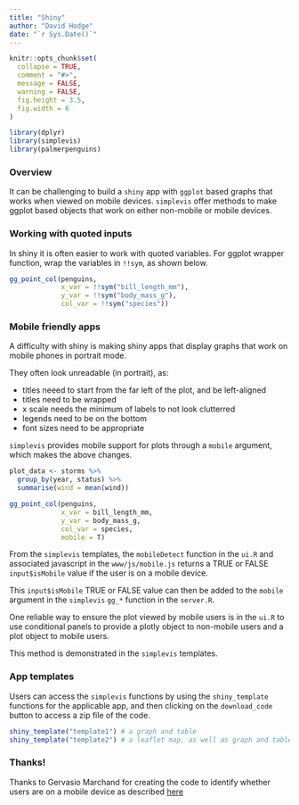 ```yaml
---
title: "Shiny"
author: "David Hodge"
date: "`r Sys.Date()`"
---
```


```r
knitr::opts_chunk$set(
  collapse = TRUE,
  comment = "#>",
  message = FALSE,
  warning = FALSE,
  fig.height = 3.5, 
  fig.width = 6
)
```

```r
library(dplyr)
library(simplevis)
library(palmerpenguins)
```

### Overview

It can be challenging to build a `shiny` app with `ggplot` based graphs that works when viewed on mobile devices. `simplevis` offer methods to make ggplot based objects that work on either non-mobile or mobile devices.

### Working with quoted inputs

In shiny it is often easier to work with quoted variables. For ggplot wrapper function, wrap the variables in `!!sym`, as shown below. 

```r
gg_point_col(penguins, 
             x_var = !!sym("bill_length_mm"), 
             y_var = !!sym("body_mass_g"), 
             col_var = !!sym("species"))

```

### Mobile friendly apps

A difficulty with shiny is making shiny apps that display graphs that work on mobile phones in portrait mode.

They often look unreadable (in portrait), as:

* titles neeed to start from the far left of the plot, and be left-aligned
* titles need to be wrapped
* x scale needs the minimum of labels to not look clutterred
* legends need to be on the bottom
* font sizes need to be appropriate

`simplevis` provides mobile support for  plots through a `mobile` argument, which makes the above changes. 

```r
plot_data <- storms %>%
  group_by(year, status) %>%
  summarise(wind = mean(wind))

gg_point_col(penguins, 
             x_var = bill_length_mm, 
             y_var = body_mass_g, 
             col_var = species, 
             mobile = T)

```

From the `simplevis` templates, the `mobileDetect` function in the `ui.R` and associated javascript in the `www/js/mobile.js` returns a TRUE or FALSE `input$isMobile` value if the user is on a mobile device. 

This `input$isMobile` TRUE or FALSE value can then be added to the `mobile` argument in the `simplevis` `gg_*` function in the `server.R`.

One reliable way to ensure the plot viewed by mobile users is in the `ui.R` to use conditional panels to provide a plotly object to non-mobile users and a plot object to mobile users.

This method is demonstrated in the `simplevis` templates.

### App templates

Users can access the `simplevis` functions by using the `shiny_template` functions for the applicable app, and then clicking on the `download_code` button to access a zip file of the code. 

```r
shiny_template("template1") # a graph and table
shiny_template("template2") # a leaflet map, as well as graph and table
```

### Thanks!

Thanks to Gervasio Marchand for creating the code to identify whether users are on a mobile device as described [here](https://g3rv4.com/2017/08/shiny-detect-mobile-browsers)
